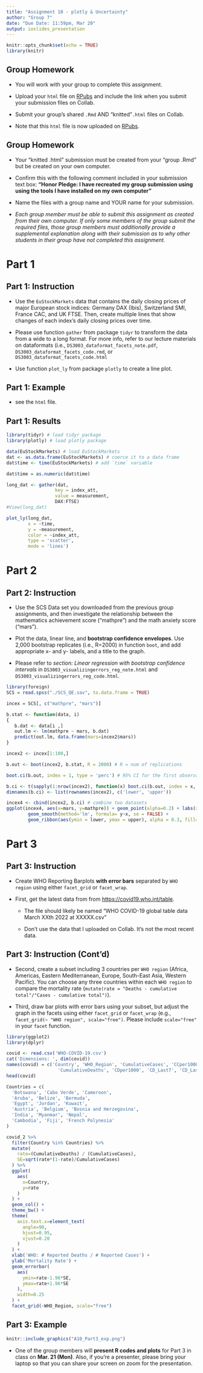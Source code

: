```yaml
---
title: "Assignment 10 - plotly & Uncertainty"
author: "Group 7"
date: "Due Date: 11:59pm, Mar 20"
output: ioslides_presentation
---
```


```r
knitr::opts_chunk$set(echo = TRUE)
library(knitr)
```

## Group Homework 

- You will work with your group to complete this assignment.

- Upload your `html` file on [RPubs](https://rpubs.com) and include the link when you submit your submission files on Collab. 

- Submit your group's shared `.Rmd` AND "knitted"`.html` files on Collab.

- Note that this `html` file is now uploaded on [RPubs](https://rpubs.com/DS3003/A11).

## Group Homework

- Your "knitted .html" submission must be created from your "group .Rmd" but be created on your own computer.
    
- Confirm this with the following comment included in your submission text box: **"Honor Pledge: I have recreated my group submission using using the tools I have installed on my own computer"**
    
- Name the files with a group name and YOUR name for your submission.

- *Each group member must be able to submit this assignment as created from their own computer. If only some members of the group submit the required files, those group members must additionally provide a supplemental explanation along with their submission as to why other students in their group have not completed this assignment.*

# Part 1 

## Part 1: Instruction 

- Use the `EuStockMarkets` data that contains the daily closing prices of major European stock indices: Germany DAX (Ibis), Switzerland SMI, France CAC, and UK FTSE. Then, create multiple lines that show changes of each index's daily closing prices over time.

- Please use function `gather` from package `tidyr` to transform the data from a wide to a long format. For more info, refer to our lecture materials on dataformats (i.e., `DS3003_dataformat_facets_note.pdf`, `DS3003_dataformat_facets_code.rmd`, or `DS3003_dataformat_facets_code.html`

- Use function `plot_ly` from package `plotly` to create a line plot. 

## Part 1: Example 

- see the `html` file.


##  Part 1: Results

```r
library(tidyr) # load tidyr package
library(plotly) # load plotly package

data(EuStockMarkets) # load EuStockMarkets
dat <- as.data.frame(EuStockMarkets) # coerce it to a data frame
dat$time <- time(EuStockMarkets) # add `time` variable

dat$time = as.numeric(dat$time)

long_dat <- gather(dat,
                  key = index_att,
                  value = measurement, 
                  DAX:FTSE)
#View(long_dat)

plot_ly(long_dat,
        x = ~time,
        y = ~measurement,
        color = ~index_att,
        type = 'scatter',
        mode = 'lines')
```

# Part 2

## Part 2: Instruction 

- Use the SCS Data set you downloaded from the previous group assignments, and then investigate the relationship between the mathematics achievement score (“mathpre”) and the math anxiety score (“mars”).

- Plot the data, linear line, and **bootstrap confidence envelopes**. Use 2,000 bootstrap replicates (i.e., R=2000) in function `boot`, and add appropriate x- and y- labels, and a title to the graph.

- Please refer to *section: Linear regression with bootstrap confidence intervals* in `DS3003_visualizingerrors_reg_note.html` and `DS3003_visualizingerrors_reg_code.html`.

```r
library(foreign)
SCS = read.spss("./SCS_QE.sav", to.data.frame = TRUE)

incex = SCS[, c("mathpre", "mars")]

b.stat <- function(data, i)
{
   b.dat <- data[i ,]
   out.lm <- lm(mathpre ~ mars, b.dat)
   predict(out.lm, data.frame(mars=incex2$mars))   
}

incex2 <- incex[1:100,]

b.out <- boot(incex2, b.stat, R = 2000) # R = num of replications

boot.ci(b.out, index = 1, type = 'perc') # 95% CI for the first observation

b.ci <- t(sapply(1:nrow(incex2), function(x) boot.ci(b.out, index = x, type = 'perc')$percent))[, 4:5]
dimnames(b.ci) <- list(rownames(incex2), c('lower', 'upper'))

incex4 <- cbind(incex2, b.ci) # combine two datasets
ggplot(incex4, aes(x=mars, y=mathpre)) + geom_point(alpha=0.2) + labs(x = 'Math Anxiety Score', y = 'Math Achievement Score', title = "Relationship Between Math Anxiety and Math Achievement Scores") + theme_bw() + 
        geom_smooth(method='lm', formula= y~x, se = FALSE) +
        geom_ribbon(aes(ymin = lower, ymax = upper), alpha = 0.3, fill="#69b3a2")

```

# Part 3

## Part 3: Instruction 

- Create WHO Reporting Barplots **with error bars** separated by `WHO region` using either `facet_grid` or `facet_wrap`.

- First, get the latest data from from [https://covid19.who.int/table](https://covid19.who.int/table).
      
   - The file should likely be named "WHO COVID-19 global table data March XXth 2022 at XXXXX.csv"
       
   - Don't use the data that I uploaded on Collab. It's not the most recent data. 


## Part 3: Instruction (Cont'd)

- Second, create a subset including 3 countries per `WHO region` (Africa, Americas, Eastern Mediterranean, Europe, South-East Asia, Western Pacific). You can choose any three countries within each `WHO region` to compare the mortality rate (`mutate(rate = "Deaths - cumulative total"/"Cases - cumulative total")`). 

- Third, draw bar plots with error bars using your subset, but adjust the graph in the facets using either `facet_grid` or `facet_wrap` (e.g., `facet_grid(~ "WHO region", scale="free")`. Please include `scale="free"` in your `facet` function.

```r
library(ggplot2)
library(dplyr)
```

```r
covid <- read.csv('WHO-COVID-19.csv')
cat('Dimensions: ', dim(covid))
names(covid) = c('Country', 'WHO_Region', 'CumulativeCases', 'CCper1000', 'CC_Last7', 'CC_Last7_per1000', 'CC_Last24hr',
                   'CumulativeDeaths', 'CDper1000', 'CD_Last7', 'CD_Last7_per1000', 'CD_Last24hr')
head(covid)
```

```r
Countries = c(
  'Botswana', 'Cabo Verde', 'Cameroon',
  'Aruba', 'Belize', 'Bermuda',
  'Egypt', 'Jordan', 'Kuwait',
  'Austria', 'Belgium', 'Bosnia and Herzegovina',
  'India', 'Myanmar', 'Nepal',
  'Cambodia', 'Fiji', 'French Polynesia'
)
```

```r
covid_2 %>% 
  filter(Country %in% Countries) %>% 
  mutate(
    rate=(CumulativeDeaths) / (CumulativeCases),
    SE=sqrt(rate*(1-rate)/CumulativeCases)
  ) %>% 
  ggplot(
    aes(
      x=Country, 
      y=rate
    )
  ) + 
  geom_col() +
  theme_bw() + 
  theme(
    axis.text.x=element_text(
      angle=90,
      hjust=0.95,
      vjust=0.20
    )
  ) + 
  xlab('WHO: # Reported Deaths / # Reported Cases') + 
  ylab('Mortality Rate') + 
  geom_errorbar(
    aes(
      ymin=rate-1.96*SE, 
      ymax=rate+1.96*SE
    ), 
    width=0.25
  ) + 
  facet_grid(~WHO_Region, scale="free")
```


## Part 3: Example

```r
knitr::include_graphics("A10_Part3_exp.png")
```




- One of the group members will **present R codes and plots** for Part 3 in class on **Mar. 21 (Mon)**.  Also, if you're a presenter, please bring your laptop so that you can share your screen on zoom for the presentation.


